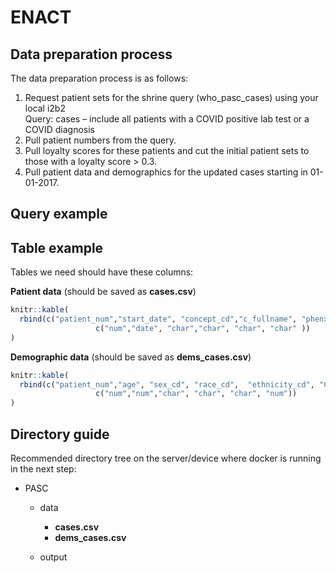# ENACT {#sec-enact_data_preparation}

## Data preparation process

The data preparation process is as follows:

1.  Request patient sets for the shrine query (who_pasc_cases) using your local i2b2\
    Query: cases -- include all patients with a COVID positive lab test or a COVID diagnosis
2.  Pull patient numbers from the query.
3.  Pull loyalty scores for these patients and cut the initial patient sets to those with a loyalty score \> 0.3.
4.  Pull patient data and demographics for the updated cases starting in 01-01-2017.

## Query example

## Table example

Tables we need should have these columns:

**Patient data** (should be saved as **cases.csv**)

```r
knitr::kable(
  rbind(c("patient_num","start_date", "concept_cd","c_fullname", "phenx", "ICD10_desc"),
                   c("num","date", "char","char", "char", "char" ))
)
```

**Demographic data** (should be saved as **dems_cases.csv**)

```r
knitr::kable(
  rbind(c("patient_num","age", "sex_cd", "race_cd",  "ethnicity_cd", "CHARLSON_INDEX"),
                   c("num","num","char", "char", "char", "num"))
)
```


## Directory guide

Recommended directory tree on the server/device where docker is running in the next step:

-   PASC

    -   data

        -   **cases.csv**
        -   **dems_cases.csv**

    -   output
